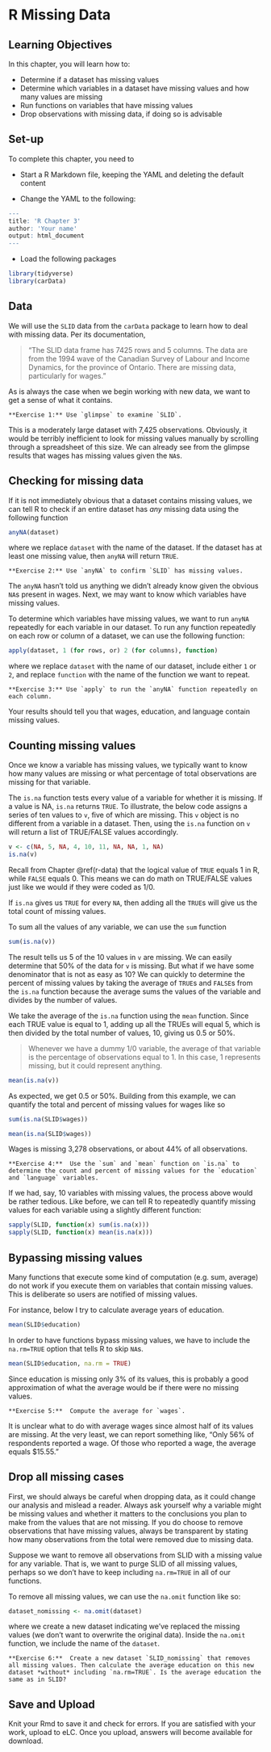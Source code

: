 # R Missing Data

## Learning Objectives

In this chapter, you will learn how to:

- Determine if a dataset has missing values
- Determine which variables in a dataset have missing values and how many values are missing
- Run functions on variables that have missing values
- Drop observations with missing data, if doing so is advisable

## Set-up

To complete this chapter, you need to

- Start a R Markdown file, keeping the YAML and deleting the default content

- Change the YAML to the following:

```r
---
title: 'R Chapter 3'
author: 'Your name'
output: html_document
---
```

- Load the following packages

```r
library(tidyverse)
library(carData)
```

## Data

We will use the `SLID` data from the `carData` package to learn how to deal with missing data. Per its documentation,

> "The SLID data frame has 7425 rows and 5 columns. The data are from the 1994 wave of the Canadian Survey of Labour and Income Dynamics, for the province of Ontario. There are missing data, particularly for wages."

As is always the case when we begin working with new data, we want to get a sense of what it contains.

```block
**Exercise 1:** Use `glimpse` to examine `SLID`.
```

This is a moderately large dataset with 7,425 observations. Obviously, it would be terribly inefficient to look for missing values manually by scrolling through a spreadsheet of this size. We can already see from the glimpse results that wages has missing values given the `NA`s.

## Checking for missing data

If it is not immediately obvious that a dataset contains missing values, we can tell R to check if an entire dataset has *any* missing data using the following function

```r
anyNA(dataset)
```

where we replace `dataset` with the name of the dataset. If the dataset has at least one missing value, then `anyNA` will return `TRUE`.

```block
**Exercise 2:** Use `anyNA` to confirm `SLID` has missing values.
```

The `anyNA` hasn't told us anything we didn't already know given the obvious `NA`s present in wages. Next, we may want to know which variables have missing values.

To determine which variables have missing values, we want to run `anyNA` repeatedly for each variable in our dataset. To run any function repeatedly on each row or column of a dataset, we can use the following function:

```r
apply(dataset, 1 (for rows, or) 2 (for columns), function)
```

where we replace `dataset` with the name of our dataset, include either `1` or `2`, and replace `function` with the name of the function we want to repeat.

```block
**Exercise 3:** Use `apply` to run the `anyNA` function repeatedly on each column.
```

Your results should tell you that wages, education, and language contain missing values.

## Counting missing values

Once we know a variable has missing values, we typically want to know how many values are missing or what percentage of total observations are missing for that variable.

The `is.na` function tests every value of a variable for whether it is missing. If a value is NA, `is.na` returns `TRUE`. To illustrate, the below code assigns a series of ten values to `v`, five of which are missing. This `v` object is no different from a variable in a dataset. Then, using the `is.na` function on `v` will return a list of TRUE/FALSE values accordingly. 

```r
v <- c(NA, 5, NA, 4, 10, 11, NA, NA, 1, NA)
is.na(v)
```

Recall from Chapter \@ref(r-data) that the logical value of `TRUE` equals 1 in R, while `FALSE` equals 0. This means we can do math on TRUE/FALSE values just like we would if they were coded as 1/0.

If `is.na` gives us `TRUE` for every `NA`, then adding all the `TRUE`s will give us the total count of missing values.

To sum all the values of any variable, we can use the `sum` function

```r
sum(is.na(v))
```

The result tells us 5 of the 10 values in `v` are missing. We can easily determine that 50% of the data for `v` is missing. But what if we have some denominator that is not as easy as 10? We can quickly to determine the percent of missing values by taking the average of `TRUE`s and `FALSE`s from the `is.na` function because the average sums the values of the variable and divides by the number of values.

We take the average of the `is.na` function using the `mean` function. Since each TRUE value is equal to 1, adding up all the TRUEs will equal 5, which is then divided by the total number of values, 10, giving us 0.5 or 50%. 

> Whenever we have a dummy 1/0 variable, the average of that variable is the percentage of observations equal to 1. In this case, 1 represents missing, but it could represent anything.

```r
mean(is.na(v))
```

As expected, we get 0.5 or 50%. Building from this example, we can quantify the total and percent of missing values for wages like so

```r
sum(is.na(SLID$wages))
```
```r
mean(is.na(SLID$wages))
```

Wages is missing 3,278 observations, or about 44% of all observations.

```block
**Exercise 4:**  Use the `sum` and `mean` function on `is.na` to determine the count and percent of missing values for the `education` and `language` variables.
```

If we had, say, 10 variables with missing values, the process above would be rather tedious. Like before, we can tell R to repeatedly quantify missing values for each variable using a slightly different function:

```r
sapply(SLID, function(x) sum(is.na(x)))
sapply(SLID, function(x) mean(is.na(x)))
```

## Bypassing missing values

Many functions that execute some kind of computation (e.g. sum, average) do not work if you execute them on variables that contain missing values. This is deliberate so users are notified of missing values. 

For instance, below I try to calculate average years of education.

```r
mean(SLID$education)
```

In order to have functions bypass missing values, we have to include the `na.rm=TRUE` option that tells R to skip `NA`s.

```r
mean(SLID$education, na.rm = TRUE)
```

Since education is missing only 3% of its values, this is probably a good approximation of what the average would be if there were no missing values.

```block
**Exercise 5:**  Compute the average for `wages`.
```

It is unclear what to do with average wages since almost half of its values are missing. At the very least, we can report something like, "Only 56% of respondents reported a wage. Of those who reported a wage, the average equals $15.55."

## Drop all missing cases

First, we should always be careful when dropping data, as it could change our analysis and mislead a reader. Always ask yourself why a variable might be missing values and whether it matters to the conclusions you plan to make from the values that are not missing. If you do choose to remove observations that have missing values, always be transparent by stating how many observations from the total were removed due to missing data.

Suppose we want to remove all observations from SLID with a missing value for any variable. That is, we want to purge SLID of all missing values, perhaps so we don't have to keep including `na.rm=TRUE` in all of our functions.

To remove all missing values, we can use the `na.omit` function like so:

```r
dataset_nomissing <- na.omit(dataset)
```

where we create a new dataset indicating we've replaced the missing values (we don't want to overwrite the original data). Inside the `na.omit` function, we include the name of the `dataset`.

```block
**Exercise 6:**  Create a new dataset `SLID_nomissing` that removes all missing values. Then calculate the average education on this new dataset *without* including `na.rm=TRUE`. Is the average education the same as in SLID?
```

## Save and Upload

Knit your Rmd to save it and check for errors. If you are satisfied with your work, upload to eLC. Once you upload, answers will become available for download.
